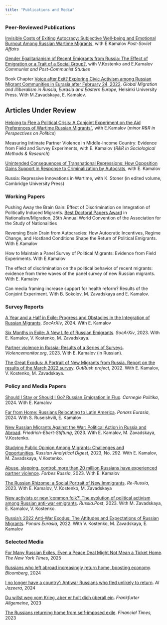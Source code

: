 ```yaml
---
title: "Publications and Media"
---
```


<!-- This css code to control size of the page title. Here it is 0 to make it invisible -->

```{=html}
<style>
.title {
  font-size: 0px;
}
</style>
```

### Peer-Reviewed Publications 

[Invisible Costs of Exiting Autocracy: Subjective Well-being and Emotional Burnout Among Russian Wartime Migrants](https://www.tandfonline.com/doi/abs/10.1080/1060586X.2025.2477417), with E.Kamalov *Post-Soviet Affairs*
    
[Gender Egalitarianism of Recent Emigrants from Russia: The Effect of Emigration or a Trait of a Social Group?](https://www.tandfonline.com/doi/abs/10.1080/1060586X.2025.2477417), with V.Kostenko and E.Kamalov *Communist and Post-Communist Studies*

Book Chapter [Voice after Exit? Exploring Civic Activism among Russian Migrant Communities in Eurasia after February 24, 2022](https://osf.io/preprints/socarxiv/3dnsv). *Global Migration and Illiberalism in Russia, Eurasia and Eastern Europe*, Helsinki University Press. With M.Zavadskaya, E. Kamalov.


## Articles Under Review

[Helping to Flee a Political Crisis: A Conjoint Experiment on the Aid Preferences of Wartime Russian Migrants"](https://osf.io/preprints/socarxiv/qg3sx), with E.Kamalov (*minor R&R in Perspectives on Politics*)

Measuring Intimate Partner Violence in Middle-Income Country: Evidence from Field and Survey Experiments, with E. Kamalov (*R&R in Sociological Methods & Research*)

[Unintended Consequences of Transnational Repressions: How Opposition Gains Support in Response to Criminalization by Autocrats](https://osf.io/preprints/socarxiv/wks2m), with E. Kamalov

Russia: Repressive Innovations in Wartime, with K. Stoner (in edited volume, Cambridge University Press)

### Working Papers

Pushing Away the Brain Gain: Effect of Discrimination on Integration of Politically Induced Migrants. [Best Doctoral Papers Award](https://nationalities.org/prizes/doctoral-student-award/2024-doctoral-students-awards/) in Nationalism/Migration, 25th Annual World Convention of the Association for the Study of Nationalities

Reversing Brain Drain from Autocracies: How Autocratic Incentives, Regime Change, and Hostland Conditions Shape the Return of Political Emigrants. With E.Kamalov

How to Maintain a Panel Survey of Political Migrants: Evidence from Field Experiments. With E.Kamalov

The effect of discrimination on the political behavior of recent migrants: evidence from three waves of the panel survey of new Russian migrants. With E. Kamalov

Can media framing increase support for health reform? Results of the Conjoint Experiment. With B. Sokolov, M. Zavadskaya and E. Kamalov.

### Survey Reports

[A Year and a Half in Exile: Progress and Obstacles in the Integration of Russian Migrants](https://doi.org/10.31235/osf.io/ckf4v). *SocArXiv*, 2024. With E. Kamalov

[Six Months in Exile: A New Life of Russian Emigrants](https://osf.io/preprints/socarxiv/epn2c/). *SocArXiv*, 2023. With E. Kamalov, V. Kostenko, M. Zavadskaya.

[Partner violence in Russia: Results of a Series of Surveys](https://violencemonitor.org/report_2023). *Violencemonitor.org*, 2023. With E. Kamalov (in Russian).

[The Great Exodus: A Portrait of New Migrants from Russia. Report on the results of the March 2022 survey](https://outrush.io/report_march_2022). *OutRush project*, 2022. With E. Kamalov, V. Kostenko, M. Zavadskaya.

### Policy and Media Papers

[Should I Stay or Should I Go? Russian Emigration in Flux](https://carnegieendowment.org/russia-eurasia/politika/2024/07/russian-emigration-in-flux?lang=en&center=russia-eurasia). *Carnegie Politika*, 2024. With E. Kamalov

[Far from Home: Russians Relocating to Latin America](https://www.ponarseurasia.org/far-from-home-russians-relocating-to-latin-america/). *Ponars Eurasia*, 2024. With S. Ruseishvili, E. Kamalov

[New Russian Migrants Against the War: Political Action in Russia and Abroad](https://library.fes.de/pdf-files/international/20458.pdf). *Friedrich-Ebert-Stiftung*, 2023. With E. Kamalov, M. Zavadskaya, V.Kostenko.

[Studying Public Opinion Among Migrants: Challenges and Opportunities](https://www.research-collection.ethz.ch/handle/20.500.11850/599408). *Russian Analytical Digest*, 2023, No. 292. With E. Kamalov, M. Zavadskaya, V.Kostenko.

[Abuse, slapping, control: more than 20 million Russians have experienced partner violence](https://www.forbes.ru/forbes-woman/486866-ab-uz-slepki-kontrol-bolee-20-mln-rossian-stalkivalis-s-partnerskim-nasiliem). *Forbes Russia*, 2023. With E. Kamalov

[The Russian Rhizome: a Social Portrait of New Immigrants](https://re-russia.net/en/expertise/045/). *Re-Russia*, 2023. With E. Kamalov, V. Kostenko, M. Zavadskaya

[New activists or new 'common folk?' The evolution of political activism among Russian anti-war emigrants](https://russiapost.info/society/common_folk). *Russia.Post*, 2023. With M. Zavadskaya, E. Kamalov, V. Kostenko.

[Russia's 2022 Anti-War Exodus: The Attitudes and Expectations of Russian Migrants](https://www.ponarseurasia.org/russias-2022-anti-war-exodus-the-attitudes-and-expectations-of-russian-migrants/). *Ponars Eurasia*, 2022. With V. Kostenko, M. Zavadskaya, E. Kamalov

### Selected Media

[For Many Russian Exiles, Even a Peace Deal Might Not Mean a Ticket Home](https://www.nytimes.com/2025/04/06/world/europe/russian-exiles-return-putin-war-ceasefire.html). *The New York Times*, 2025

[Russians who left abroad increasingly return home, boosting economy](https://www.bloomberg.com/news/articles/2024-05-02/russians-who-fled-war-return-in-boost-for-putin-s-war-economy). *Bloomberg*, 2024

[I no longer have a country’: Antiwar Russians who fled unlikely to return](https://www.aljazeera.com/news/2024/1/22/russian-exiles-unlikely-to-return). *Al Jazeera*, 2024

[Du willst weg vom Krieg, aber er holt dich überall ein](https://www.faz.net/aktuell/ukraine/ukrainekrieg-wie-russen-ihre-rueckkehr-aus-dem-exil-wahrnehmen-19374672.html). *Frankfurter Allgemeine*, 2023

[The Russians returning home from self-imposed exile](https://www.ft.com/content/5e6bcce9-7bda-4b29-b1b7-f7df6e879fd9). *Financial Times,* 2023

<!-- [Почему релоканты едут домой?](https://www.youtube.com/watch?v=Bvcfj9a9XH8&t=4028s) *Живой Гвоздь,* 2023 -->

<!-- [Эмигранты 2022-го не планируют возвращаться в Россию. Как изменилась их жизнь за полгода? Результаты большого исследования](https://paperpaper.ru/emigranty-2022-go-ne-planiruyut-vozvrashat/). *Бумага*, 2023 -->

<!-- [Det største brain drain i 30 år: Ressourcestærke russere som Antonina har startet et nyt liv i udlandet](https://www.information.dk/udland/2023/02/stoerste-brain-drain-30-aar-ressourcestaerke-russere-antonina-startet-nyt-liv-udlandet). *Information* (Denmark), 2023 -->

<!-- [Более 20 миллионов россиян сталкивались с партнерским насилием](https://www.mosfm.com/audios/151399). *Москва FM*, 2023 -->
